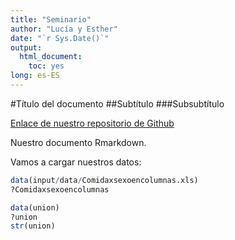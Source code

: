 ```yaml
---
title: "Seminario"
author: "Lucía y Esther"
date: "`r Sys.Date()`"
output: 
  html_document:
    toc: yes
long: es-ES
---
```


#Título del documento
##Subtítulo
###Subsubtítulo

[Enlace de nuestro repositorio de Github](https://github.com/EstherIglesias/Seminario_Fuentes)

Nuestro documento Rmarkdown.

Vamos a cargar nuestros datos:

```r
data(input/data/Comidaxsexoencolumnas.xls)
?Comidaxsexoencolumnas


```

```r
data(union)
?union
str(union)
```
